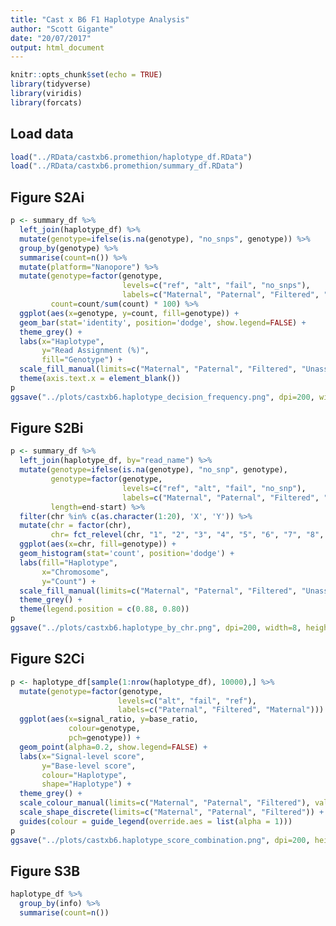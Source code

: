 ```yaml
---
title: "Cast x B6 F1 Haplotype Analysis"
author: "Scott Gigante"
date: "20/07/2017"
output: html_document
---
```


```r
knitr::opts_chunk$set(echo = TRUE)
library(tidyverse)
library(viridis)
library(forcats)
```

## Load data

```r
load("../RData/castxb6.promethion/haplotype_df.RData")
load("../RData/castxb6.promethion/summary_df.RData")
```

## Figure S2Ai

```r
p <- summary_df %>%
  left_join(haplotype_df) %>%
  mutate(genotype=ifelse(is.na(genotype), "no_snps", genotype)) %>%
  group_by(genotype) %>%
  summarise(count=n()) %>%
  mutate(platform="Nanopore") %>%
  mutate(genotype=factor(genotype, 
                         levels=c("ref", "alt", "fail", "no_snps"), 
                         labels=c("Maternal", "Paternal", "Filtered", "Unassignable")),
         count=count/sum(count) * 100) %>%
  ggplot(aes(x=genotype, y=count, fill=genotype)) +
  geom_bar(stat='identity', position='dodge', show.legend=FALSE) +
  theme_grey() +
  labs(x="Haplotype",
       y="Read Assignment (%)",
       fill="Genotype") +
  scale_fill_manual(limits=c("Maternal", "Paternal", "Filtered", "Unassignable"), values=c("#F8766D", "#00BFC4", "grey50", "black")) +
  theme(axis.text.x = element_blank())
p
ggsave("../plots/castxb6.haplotype_decision_frequency.png", dpi=200, width=2, height=4)
```

## Figure S2Bi

```r
p <- summary_df %>%
  left_join(haplotype_df, by="read_name") %>%
  mutate(genotype=ifelse(is.na(genotype), "no_snp", genotype),
         genotype=factor(genotype,
                         levels=c("ref", "alt", "fail", "no_snp"),
                         labels=c("Maternal", "Paternal", "Filtered", "Unassignable")),
         length=end-start) %>%
  filter(chr %in% c(as.character(1:20), 'X', 'Y')) %>%
  mutate(chr = factor(chr),
         chr= fct_relevel(chr, "1", "2", "3", "4", "5", "6", "7", "8", "9")) %>%
  ggplot(aes(x=chr, fill=genotype)) +
  geom_histogram(stat='count', position='dodge') +
  labs(fill="Haplotype", 
       x="Chromosome",
       y="Count") +
  scale_fill_manual(limits=c("Maternal", "Paternal", "Filtered", "Unassignable"), values=c("#F8766D", "#00BFC4", "grey50", "black")) +
  theme_grey() +
  theme(legend.position = c(0.88, 0.80))
p
ggsave("../plots/castxb6.haplotype_by_chr.png", dpi=200, width=8, height=4)
```

## Figure S2Ci

```r
p <- haplotype_df[sample(1:nrow(haplotype_df), 10000),] %>%
  mutate(genotype=factor(genotype,
                        levels=c("alt", "fail", "ref"),
                        labels=c("Paternal", "Filtered", "Maternal"))) %>%
  ggplot(aes(x=signal_ratio, y=base_ratio, 
             colour=genotype, 
             pch=genotype)) +
  geom_point(alpha=0.2, show.legend=FALSE) +
  labs(x="Signal-level score",
       y="Base-level score",
       colour="Haplotype",
       shape="Haplotype") +
  theme_grey() + 
  scale_colour_manual(limits=c("Maternal", "Paternal", "Filtered"), values=c("#F8766D", "#00BFC4", "grey50")) +
  scale_shape_discrete(limits=c("Maternal", "Paternal", "Filtered")) +
  guides(colour = guide_legend(override.aes = list(alpha = 1)))
p
ggsave("../plots/castxb6.haplotype_score_combination.png", dpi=200, height=4, width=4)
```

## Figure S3B

```r
haplotype_df %>%
  group_by(info) %>%
  summarise(count=n())
```

